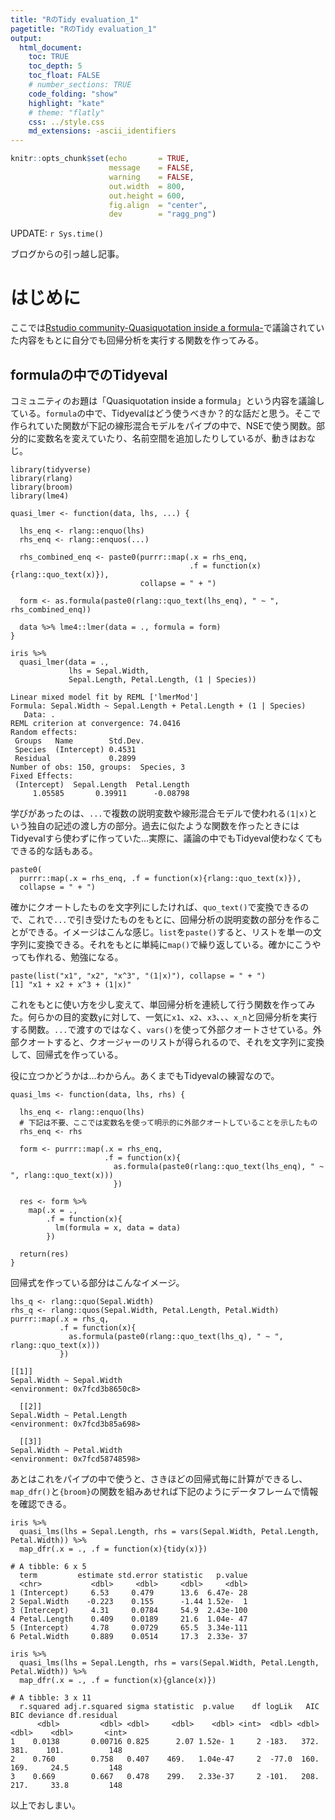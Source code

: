 ```yaml
---
title: "RのTidy evaluation_1"
pagetitle: "RのTidy evaluation_1"
output:
  html_document:
    toc: TRUE
    toc_depth: 5
    toc_float: FALSE
    # number_sections: TRUE
    code_folding: "show"
    highlight: "kate"
    # theme: "flatly"
    css: ../style.css
    md_extensions: -ascii_identifiers
---
```


```r
knitr::opts_chunk$set(echo       = TRUE,
                      message    = FALSE,
                      warning    = FALSE,
                      out.width  = 800,
                      out.height = 600,
                      fig.align  = "center",
                      dev        = "ragg_png")
```

<div class="update-right">
UPDATE: `r Sys.time()`
</div>

ブログからの引っ越し記事。

# はじめに
ここでは[Rstudio community-Quasiquotation inside a formula-](https://community.rstudio.com/t/quasiquotation-inside-a-formula/14929)で議論されていた内容をもとに自分でも回帰分析を実行する関数を作ってみる。

## formulaの中でのTidyeval
コミュニティのお題は「Quasiquotation inside a formula」という内容を議論している。`formula`の中で、Tidyevalはどう使うべきか？的な話だと思う。そこで作られていた関数が下記の線形混合モデルをパイプの中で、NSEで使う関数。部分的に変数名を変えていたり、名前空間を追加したりしているが、動きはおなじ。

```R:R
library(tidyverse)
library(rlang)
library(broom)
library(lme4)

quasi_lmer <- function(data, lhs, ...) {
  
  lhs_enq <- rlang::enquo(lhs)
  rhs_enq <- rlang::enquos(...)
  
  rhs_combined_enq <- paste0(purrr::map(.x = rhs_enq, 
                                        .f = function(x){rlang::quo_text(x)}),
                             collapse = " + ")
  
  form <- as.formula(paste0(rlang::quo_text(lhs_enq), " ~ ", rhs_combined_enq))
  
  data %>% lme4::lmer(data = ., formula = form)
}

iris %>% 
  quasi_lmer(data = ., 
             lhs = Sepal.Width,
             Sepal.Length, Petal.Length, (1 | Species))

Linear mixed model fit by REML ['lmerMod']
Formula: Sepal.Width ~ Sepal.Length + Petal.Length + (1 | Species)
   Data: .
REML criterion at convergence: 74.0416
Random effects:
 Groups   Name        Std.Dev.
 Species  (Intercept) 0.4531  
 Residual             0.2899  
Number of obs: 150, groups:  Species, 3
Fixed Effects:
 (Intercept)  Sepal.Length  Petal.Length  
     1.05585       0.39911      -0.08798  

```

学びがあったのは、`...`で複数の説明変数や線形混合モデルで使われる`(1|x)`という独自の記述の渡し方の部分。過去に似たような関数を作ったときにはTidyevalすら使わずに作っていた…実際に、議論の中でもTidyeval使わなくてもできる的な話もある。

```R:R
paste0(
  purrr::map(.x = rhs_enq, .f = function(x){rlang::quo_text(x)}), 
  collapse = " + ")
```

確かにクオートしたものを文字列にしたければ、`quo_text()`で変換できるので、これで`...`で引き受けたものをもとに、回帰分析の説明変数の部分を作ることができる。イメージはこんな感じ。`list`を`paste()`すると、リストを単一の文字列に変換できる。それをもとに単純に`map()`で繰り返している。確かにこうやっても作れる、勉強になる。

```R:R
paste(list("x1", "x2", "x^3", "(1|x)"), collapse = " + ")
[1] "x1 + x2 + x^3 + (1|x)"
```

これをもとに使い方を少し変えて、単回帰分析を連続して行う関数を作ってみた。何らかの目的変数`y`に対して、一気に`x1`、`x2`、`x3`、、、`x_n`と回帰分析を実行する関数。`...`で渡すのではなく、`vars()`を使って外部クオートさせている。外部クオートすると、クオージャーのリストが得られるので、それを文字列に変換して、回帰式を作っている。

役に立つかどうかは…わからん。あくまでもTidyevalの練習なので。

```R:R
quasi_lms <- function(data, lhs, rhs) {
  
  lhs_enq <- rlang::enquo(lhs)
  # 下記は不要、ここでは変数名を使って明示的に外部クオートしていることを示したもの
  rhs_enq <- rhs
  
  form <- purrr::map(.x = rhs_enq,
                     .f = function(x){
                       as.formula(paste0(rlang::quo_text(lhs_enq), " ~ ", rlang::quo_text(x)))
                       })
  
  res <- form %>% 
    map(.x = .,
        .f = function(x){
          lm(formula = x, data = data)
        }) 
  
  return(res)
}
```

回帰式を作っている部分はこんなイメージ。

```R:R
lhs_q <- rlang::quo(Sepal.Width)
rhs_q <- rlang::quos(Sepal.Width, Petal.Length, Petal.Width)
purrr::map(.x = rhs_q,
           .f = function(x){
             as.formula(paste0(rlang::quo_text(lhs_q), " ~ ", rlang::quo_text(x)))
           })

[[1]]
Sepal.Width ~ Sepal.Width
<environment: 0x7fcd3b8650c8>
  
  [[2]]
Sepal.Width ~ Petal.Length
<environment: 0x7fcd3b85a698>
  
  [[3]]
Sepal.Width ~ Petal.Width
<environment: 0x7fcd58748598>
```

あとはこれをパイプの中で使うと、さきほどの回帰式毎に計算ができるし、`map_dfr()`と`{broom}`の関数を組みあせれば下記のようにデータフレームで情報を確認できる。

```R:R
iris %>% 
  quasi_lms(lhs = Sepal.Length, rhs = vars(Sepal.Width, Petal.Length, Petal.Width)) %>% 
  map_dfr(.x = ., .f = function(x){tidy(x)})

# A tibble: 6 x 5
  term         estimate std.error statistic   p.value
  <chr>           <dbl>     <dbl>     <dbl>     <dbl>
1 (Intercept)     6.53     0.479      13.6  6.47e- 28
2 Sepal.Width    -0.223    0.155      -1.44 1.52e-  1
3 (Intercept)     4.31     0.0784     54.9  2.43e-100
4 Petal.Length    0.409    0.0189     21.6  1.04e- 47
5 (Intercept)     4.78     0.0729     65.5  3.34e-111
6 Petal.Width     0.889    0.0514     17.3  2.33e- 37

iris %>% 
  quasi_lms(lhs = Sepal.Length, rhs = vars(Sepal.Width, Petal.Length, Petal.Width)) %>% 
  map_dfr(.x = ., .f = function(x){glance(x)})

# A tibble: 3 x 11
  r.squared adj.r.squared sigma statistic  p.value    df logLik   AIC   BIC deviance df.residual
      <dbl>         <dbl> <dbl>     <dbl>    <dbl> <int>  <dbl> <dbl> <dbl>    <dbl>       <int>
1    0.0138       0.00716 0.825      2.07 1.52e- 1     2 -183.   372.  381.    101.          148
2    0.760        0.758   0.407    469.   1.04e-47     2  -77.0  160.  169.     24.5         148
3    0.669        0.667   0.478    299.   2.33e-37     2 -101.   208.  217.     33.8         148

```

以上でおしまい。

